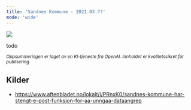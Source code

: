 ```yaml
---
title: 'Sandnes Kommune - 2021.03.??'
mode: 'wide'
---
```


<Frame>
<img src="/images/sandnes-kommune.png" />
</Frame>

todo

<sup><i>Oppsummeringen er laget av en KI-tjeneste fra OpenAI. Innholdet er kvalitetssikret før publisering</i></sup>

## Kilder
- https://www.aftenbladet.no/lokalt/i/PRnxK0/sandnes-kommune-har-stengt-e-post-funksjon-for-aa-unngaa-dataangrep
